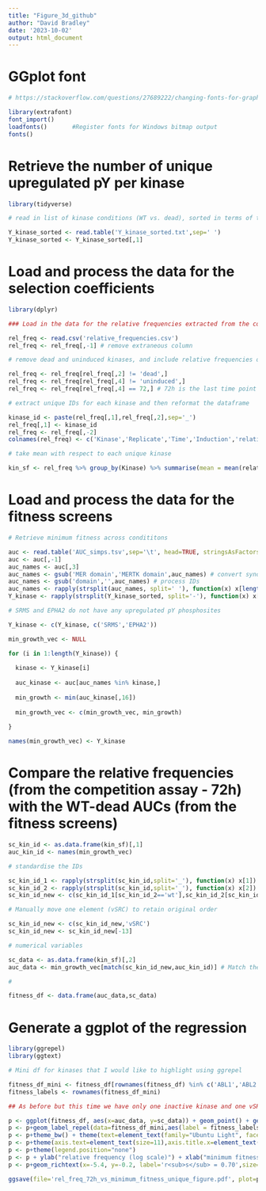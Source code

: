 ```yaml
---
title: "Figure_3d_github"
author: "David Bradley"
date: '2023-10-02'
output: html_document
---
```


# GGplot font

```r

# https://stackoverflow.com/questions/27689222/changing-fonts-for-graphs-in-r

library(extrafont)
font_import()
loadfonts()       #Register fonts for Windows bitmap output
fonts() 

```

# Retrieve the number of unique upregulated pY per kinase

```r

library(tidyverse)

# read in list of kinase conditions (WT vs. dead), sorted in terms of the number of upregulated pY identified by mass spectrometry

Y_kinase_sorted <- read.table('Y_kinase_sorted.txt',sep=' ')
Y_kinase_sorted <- Y_kinase_sorted[,1]

```

# Load and process the data for the selection coefficients

```r

library(dplyr)

### Load in the data for the relative frequencies extracted from the competition assays

rel_freq <- read.csv('relative_frequencies.csv')
rel_freq <- rel_freq[,-1] # remove extraneous column

# remove dead and uninduced kinases, and include relative frequencies only for the last time point only

rel_freq <- rel_freq[rel_freq[,2] != 'dead',]
rel_freq <- rel_freq[rel_freq[,4] != 'uninduced',]
rel_freq <- rel_freq[rel_freq[,4] == 72,] # 72h is the last time point

# extract unique IDs for each kinase and then reformat the dataframe

kinase_id <- paste(rel_freq[,1],rel_freq[,2],sep='_')
rel_freq[,1] <- kinase_id
rel_freq <- rel_freq[,-2]
colnames(rel_freq) <- c('Kinase','Replicate','Time','Induction','relative_frequency')

# take mean with respect to each unique kinase

kin_sf <- rel_freq %>% group_by(Kinase) %>% summarise(mean = mean(relative_frequency), n = n())

```

# Load and process the data for the fitness screens

```r

# Retrieve minimum fitness across condititons

auc <- read.table('AUC_simps.tsv',sep='\t', head=TRUE, stringsAsFactors = FALSE) 
auc <- auc[,-1]
auc_names <- auc[,3]
auc_names <- gsub('MER domain','MERTK domain',auc_names) # convert synonyms
auc_names <- gsub('domain','',auc_names) # process IDs
auc_names <- rapply(strsplit(auc_names, split=' '), function(x) x[length(x)])
Y_kinase <- rapply(strsplit(Y_kinase_sorted, split='-'), function(x) x[2])

# SRMS and EPHA2 do not have any upregulated pY phosphosites

Y_kinase <- c(Y_kinase, c('SRMS','EPHA2'))

min_growth_vec <- NULL

for (i in 1:length(Y_kinase)) {
  
  kinase <- Y_kinase[i]
  
  auc_kinase <- auc[auc_names %in% kinase,]
  
  min_growth <- min(auc_kinase[,16])
  
  min_growth_vec <- c(min_growth_vec, min_growth)
  
}

names(min_growth_vec) <- Y_kinase 

```

# Compare the relative frequencies (from the competition assay - 72h) with the WT-dead AUCs (from the fitness screens)

```r

sc_kin_id <- as.data.frame(kin_sf)[,1]
auc_kin_id <- names(min_growth_vec)

# standardise the IDs

sc_kin_id_1 <- rapply(strsplit(sc_kin_id,split='_'), function(x) x[1])
sc_kin_id_2 <- rapply(strsplit(sc_kin_id,split='_'), function(x) x[2])
sc_kin_id_new <- c(sc_kin_id_1[sc_kin_id_2=='wt'],sc_kin_id_2[sc_kin_id_2 !='wt'])

# Manually move one element (vSRC) to retain original order

sc_kin_id_new <- c(sc_kin_id_new,'vSRC')
sc_kin_id_new <- sc_kin_id_new[-13]

# numerical variables

sc_data <- as.data.frame(kin_sf)[,2]
auc_data <- min_growth_vec[match(sc_kin_id_new,auc_kin_id)] # Match the corresponding IDs

#

fitness_df <- data.frame(auc_data,sc_data)

```

# Generate a ggplot of the regression

```r

library(ggrepel)
library(ggtext)

# Mini df for kinases that I would like to highlight using ggrepel

fitness_df_mini <- fitness_df[rownames(fitness_df) %in% c('ABL1','ABL2','FRK','FYN','LCK','SRC','L451A','L317A','vSRC','V383A','L452A','V394A'),]
fitness_labels <- rownames(fitness_df_mini)

## As before but this time we have only one inactive kinase and one vSRC sequene

p <- ggplot(fitness_df, aes(x=auc_data, y=sc_data)) + geom_point() + geom_smooth(method=lm, se=FALSE,col='black')
p <- p+geom_label_repel(data=fitness_df_mini,aes(label = fitness_labels))#, size=2.9, color='black', label.size=0.25, label.r=0.15)
p <- p+theme_bw() + theme(text=element_text(family="Ubuntu Light", face="plain", size=15), panel.border = element_blank())+theme(legend.position="none")
p <- p+theme(axis.text=element_text(size=11),axis.title.x=element_text(size=13,face="bold"),axis.title.y=element_text(size=13,face="bold"),plot.title=element_text(size=18,face='bold'))
p <- p+theme(legend.position="none")
p <- p + ylab("relative frequency (log scale)") + xlab("minimum fitness (wt-dead)") + ggtitle('')
p <- p+geom_richtext(x=-5.4, y=-0.2, label='r<sub>s</sub> = 0.70',size=4.5,fontface='plain',col='black',label.color = NA)

ggsave(file='rel_freq_72h_vs_minimum_fitness_unique_figure.pdf', plot=p, width=4.5, height=3.9)

```

